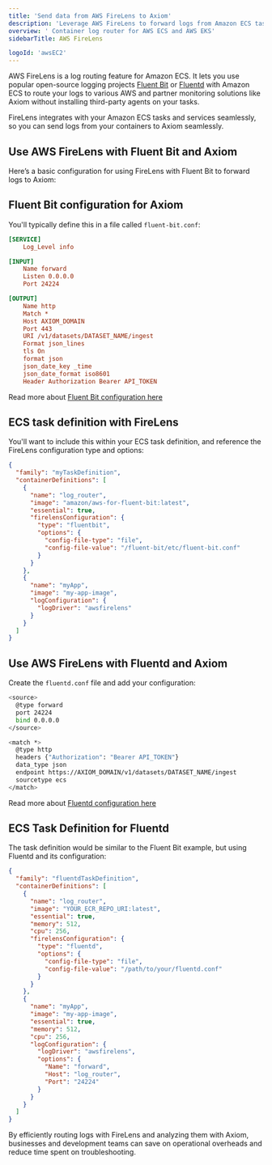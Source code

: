 ```yaml
---
title: 'Send data from AWS FireLens to Axiom'
description: 'Leverage AWS FireLens to forward logs from Amazon ECS tasks to Axiom for efficient, real-time analysis and insights.'
overview: ' Container log router for AWS ECS and AWS EKS'
sidebarTitle: AWS FireLens

logoId: 'awsEC2'
---
```



AWS FireLens is a log routing feature for Amazon ECS. It lets you use popular open-source logging projects [Fluent Bit](https://fluentbit.io/) or [Fluentd](https://www.fluentd.org/) with Amazon ECS to route your logs to various AWS and partner monitoring solutions like Axiom without installing third-party agents on your tasks.

FireLens integrates with your Amazon ECS tasks and services seamlessly, so you can send logs from your containers to Axiom seamlessly.

<AwsDisclaimer />

<Prerequisites />

## Use AWS FireLens with Fluent Bit and Axiom

Here’s a basic configuration for using FireLens with Fluent Bit to forward logs to Axiom:

## Fluent Bit configuration for Axiom

You'll typically define this in a file called `fluent-bit.conf`:

```ini
[SERVICE]
    Log_Level info

[INPUT]
    Name forward
    Listen 0.0.0.0
    Port 24224

[OUTPUT]
    Name http
    Match *
    Host AXIOM_DOMAIN
    Port 443
    URI /v1/datasets/DATASET_NAME/ingest
    Format json_lines
    tls On
    format json
    json_date_key _time
    json_date_format iso8601
    Header Authorization Bearer API_TOKEN
```

<Info>
<ReplaceDomain />
<ReplaceDatasetToken />
</Info>

Read more about [Fluent Bit configuration here](/send-data/fluent-bit)

## ECS task definition with FireLens

You'll want to include this within your ECS task definition, and reference the FireLens configuration type and options:

```json
{
  "family": "myTaskDefinition",
  "containerDefinitions": [
    {
      "name": "log_router",
      "image": "amazon/aws-for-fluent-bit:latest",
      "essential": true,
      "firelensConfiguration": {
        "type": "fluentbit",
        "options": {
          "config-file-type": "file",
          "config-file-value": "/fluent-bit/etc/fluent-bit.conf"
        }
      }
    },
    {
      "name": "myApp",
      "image": "my-app-image",
      "logConfiguration": {
        "logDriver": "awsfirelens"
      }
    }
  ]
}
```

## Use AWS FireLens with Fluentd and Axiom

Create the `fluentd.conf` file and add your configuration:

```bash
<source>
  @type forward
  port 24224
  bind 0.0.0.0
</source>

<match *>
  @type http
  headers {"Authorization": "Bearer API_TOKEN"}
  data_type json
  endpoint https://AXIOM_DOMAIN/v1/datasets/DATASET_NAME/ingest
  sourcetype ecs
</match>
```

<Info>
<ReplaceDomain />
<ReplaceDatasetToken />
</Info>

Read more about [Fluentd configuration here](/send-data/fluentd)

## ECS Task Definition for Fluentd

The task definition would be similar to the Fluent Bit example, but using Fluentd and its configuration:

```json
{
  "family": "fluentdTaskDefinition",
  "containerDefinitions": [
    {
      "name": "log_router",
      "image": "YOUR_ECR_REPO_URI:latest",
      "essential": true,
      "memory": 512,
      "cpu": 256,
      "firelensConfiguration": {
        "type": "fluentd",
        "options": {
          "config-file-type": "file",
          "config-file-value": "/path/to/your/fluentd.conf"
        }
      }
    },
    {
      "name": "myApp",
      "image": "my-app-image",
      "essential": true,
      "memory": 512,
      "cpu": 256,
      "logConfiguration": {
        "logDriver": "awsfirelens",
        "options": {
          "Name": "forward",
          "Host": "log_router",
          "Port": "24224"
        }
      }
    }
  ]
}
```

By efficiently routing logs with FireLens and analyzing them with Axiom, businesses and development teams can save on operational overheads and reduce time spent on troubleshooting.
